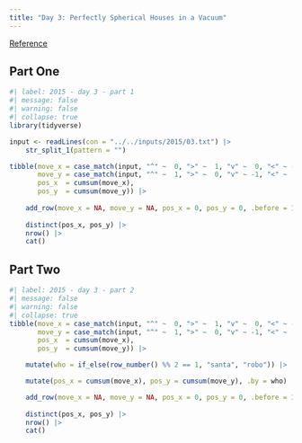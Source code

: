 ```yaml
---
title: "Day 3: Perfectly Spherical Houses in a Vacuum"
---
```


[Reference](https://adventofcode.com/2015/day/3)

## Part One

```r
#| label: 2015 - day 3 - part 1
#| message: false
#| warning: false
#| collapse: true
library(tidyverse)

input <- readLines(con = "../../inputs/2015/03.txt") |> 
    str_split_1(pattern = "")

tibble(move_x = case_match(input, "^" ~  0, ">" ~  1, "v" ~  0, "<" ~ -1),
       move_y = case_match(input, "^" ~  1, ">" ~  0, "v" ~ -1, "<" ~  0),
       pos_x  = cumsum(move_x),
       pos_y  = cumsum(move_y)) |> 
    
    add_row(move_x = NA, move_y = NA, pos_x = 0, pos_y = 0, .before = 1) |> 
    
    distinct(pos_x, pos_y) |> 
    nrow() |>
    cat()
```

## Part Two

```r
#| label: 2015 - day 3 - part 2
#| message: false
#| warning: false
#| collapse: true
tibble(move_x = case_match(input, "^" ~  0, ">" ~  1, "v" ~  0, "<" ~ -1),
       move_y = case_match(input, "^" ~  1, ">" ~  0, "v" ~ -1, "<" ~  0),
       pos_x  = cumsum(move_x),
       pos_y  = cumsum(move_y)) |> 

    mutate(who = if_else(row_number() %% 2 == 1, "santa", "robo")) |>

    mutate(pos_x = cumsum(move_x), pos_y = cumsum(move_y), .by = who) |>

    add_row(move_x = NA, move_y = NA, pos_x = 0, pos_y = 0, .before = 1) |> 
    
    distinct(pos_x, pos_y) |>
    nrow() |>
    cat()
```


